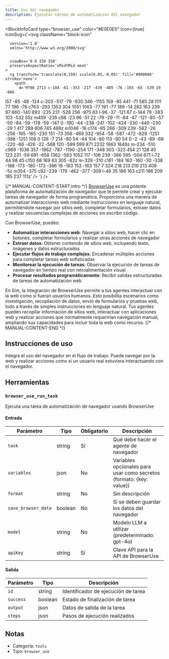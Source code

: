 ```yaml
---
title: Uso del navegador
description: Ejecutar tareas de automatización del navegador
---
```



<BlockInfoCard 
  type="browser_use"
  color="#E0E0E0"
  icon={true}
  iconSvg={`<svg className="block-icon"
      
      version='1.0'
      xmlns='http://www.w3.org/2000/svg'
      
      
      viewBox='0 0 150 150'
      preserveAspectRatio='xMidYMid meet'
    >
      <g transform='translate(0,150) scale(0.05,-0.05)' fill='#000000' stroke='none'>
        <path
          d='M786 2713 c-184 -61 -353 -217 -439 -405 -76 -165 -65 -539 19 -666
l57 -85 -48 -124 c-203 -517 -79 -930 346 -1155 159 -85 441 -71 585 28 l111
77 196 -76 c763 -293 1353 304 1051 1063 -77 191 -77 189 -14 282 163 239 97
660 -140 893 -235 231 -528 256 -975 83 l-96 -37 -121 67 c-144 79 -383 103
-532 55z m459 -235 c88 -23 96 -51 22 -79 -29 -11 -84 -47 -121 -80 -57 -50
-84 -59 -178 -59 -147 0 -190 -44 -238 -241 -102 -424 -230 -440 -230 -29 1
417 289 606 745 488z m1046 -18 c174 -85 266 -309 239 -582 -26 -256 -165
-165 -230 151 -73 356 -469 332 -954 -58 -587 -472 -829 -1251 -388 -1251 108
0 126 -7 214 -80 54 -44 104 -80 113 -80 54 0 -2 -43 -89 -69 -220 -66 -426
-22 -568 120 -599 599 871 2232 1663 1849z m-234 -510 c969 -1036 357 -1962
-787 -1190 -254 171 -348 303 -323 454 21 128 40 123 231 -59 691 -658 1362
-583 1052 117 -106 239 -366 585 -504 671 l-72 44 98 45 c150 68 169 63 305
-82z m-329 -310 c161 -184 163 -160 -30 -338 -188 -173 -180 -173 -386 19
-163 153 -163 157 7 324 218 213 219 213 409 -5z m354 -375 c92 -239 -179
-462 -377 -309 l-46 35 186 163 c211 186 209 185 237 111z'
        />
      </g>
    </svg>`}
/>

{/* MANUAL-CONTENT-START:intro */}
[BrowserUse](https://browser-use.com/) es una potente plataforma de automatización de navegador que te permite crear y ejecutar tareas de navegador de forma programática. Proporciona una manera de automatizar interacciones web mediante instrucciones en lenguaje natural, permitiéndote navegar por sitios web, completar formularios, extraer datos y realizar secuencias complejas de acciones sin escribir código.

Con BrowserUse, puedes:

- **Automatizar interacciones web**: Navegar a sitios web, hacer clic en botones, completar formularios y realizar otras acciones de navegador
- **Extraer datos**: Obtener contenido de sitios web, incluyendo texto, imágenes y datos estructurados
- **Ejecutar flujos de trabajo complejos**: Encadenar múltiples acciones para completar tareas web sofisticadas
- **Monitorear la ejecución de tareas**: Observar la ejecución de tareas de navegador en tiempo real con retroalimentación visual
- **Procesar resultados programáticamente**: Recibir salidas estructuradas de tareas de automatización web

En Sim, la integración de BrowserUse permite a tus agentes interactuar con la web como si fueran usuarios humanos. Esto posibilita escenarios como investigación, recopilación de datos, envío de formularios y pruebas web, todo a través de simples instrucciones en lenguaje natural. Tus agentes pueden recopilar información de sitios web, interactuar con aplicaciones web y realizar acciones que normalmente requerirían navegación manual, ampliando sus capacidades para incluir toda la web como recurso.
{/* MANUAL-CONTENT-END */}

## Instrucciones de uso

Integra el uso del navegador en el flujo de trabajo. Puede navegar por la web y realizar acciones como si un usuario real estuviera interactuando con el navegador.

## Herramientas

### `browser_use_run_task`

Ejecuta una tarea de automatización de navegador usando BrowserUse

#### Entrada

| Parámetro | Tipo | Obligatorio | Descripción |
| --------- | ---- | ----------- | ----------- |
| `task` | string | Sí | Qué debe hacer el agente de navegador |
| `variables` | json | No | Variables opcionales para usar como secretos \(formato: \{key: value\}\) |
| `format` | string | No | Sin descripción |
| `save_browser_data` | boolean | No | Si se deben guardar los datos del navegador |
| `model` | string | No | Modelo LLM a utilizar \(predeterminado: gpt-4o\) |
| `apiKey` | string | Sí | Clave API para la API de BrowserUse |

#### Salida

| Parámetro | Tipo | Descripción |
| --------- | ---- | ----------- |
| `id` | string | Identificador de ejecución de tarea |
| `success` | boolean | Estado de finalización de tarea |
| `output` | json | Datos de salida de la tarea |
| `steps` | json | Pasos de ejecución realizados |

## Notas

- Categoría: `tools`
- Tipo: `browser_use`
